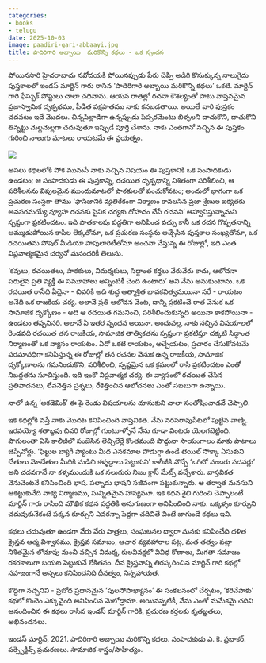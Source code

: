 ```yaml
---
categories:
- books
- telugu
date: 2025-10-03
image: paadiri-gari-abbaayi.jpg
title: పాదిరిగారి అబ్బాయి  మరికొన్ని కథలు - ఒక స్పందన 
---
```

పోయినసారి హైదరాబాదు నవోదయకి పోయినప్పుడు పేరు చెప్పి అడిగి కొనుక్కున్న నాలుగైదు పుస్తకాలలో ఇండస్ మార్టిన్ గారు రాసిన 'పాదిరిగారి అబ్బాయి మరికొన్ని కథలు' ఒకటి. మార్టిన్ గారి ఫేస్బుక్ పోస్టులు చాలా చదివాను. ఆయన రాతల్లో రచనా కౌశల్యంతో పాటు వాస్తవమైన ప్రజాస్వామిక దృక్పథము, పీడిత పక్షపాతము నాకు కనబడతాయి. అయితే వారి పుస్తకం చదవటం ఇదే మొదలు. చిన్నపిల్లాడిగా ఉన్నప్పుడు పిప్పరమెంటు బిళ్ళలని దాచుకొని, దాచుకొని తిన్నట్టు మెల్లమెల్లగా చదువుతూ ఇప్పుడే పూర్తి చేశాను. నాకు ఎంతగానో నచ్చిన ఈ పుస్తకం గురించి నాలుగు మాటలు రాయటమే ఈ ప్రయత్నం. 

![](paadiri-gari-abbaayi.jpg)

అసలు కథలలోకి పోక మునుపే నాకు నచ్చిన విషయం ఈ పుస్తకానికి ఒక సంపాదకుడు ఉండటం; ఆ సంపాదకుడు ఈ పుస్తకాన్ని, రచయిత దృక్పథాన్ని నిశితంగా పరిశీలించి, ఆ పరిశీలనను విపులమైన  ముందుమాటలో పాఠకులతో పంచుకోవటం; అందులో భాగంగా ఒక ప్రచురణ సంస్థగా తాము 'ఫాసిజానికి వ్యతిరేకంగా నిర్మాణం కావలసిన ప్రజా శ్రేణుల ఐక్యతకు అవసరమయ్యే వ్యూహ రచనకు సైనిక చర్యకు దోహదం చేసే రచనని' ఆహ్వానిస్తున్నామని స్పష్టంగా ప్రకటించటం. ఇది పాతకాలపు పద్ధతిగా అనిపించ వచ్చు కానీ ఒక రచన గొప్పతనాన్ని అమ్ముడుపోయిన కాపీల లెక్కతోనూ, ఒక ప్రచురణ సంస్థను అచ్చేసిన పుస్తకాల సంఖ్యతోనూ, ఒక రచయితను సోషల్ మీడియా పాపులారిటీతోనూ అంచనా వేస్తున్న ఈ రోజుల్లో, ఇది ఎంత విప్లవాత్మకమైన చర్యనో మనందరికీ తెలుసు. 

'కవులు, రచయితలు, పాఠకులు, విమర్శకులు, సిద్ధాంత కర్తలు వేరువేరు కాదు, ఆలోచనా పరులైన ప్రతి వ్యక్తీ ఈ సమూహాలు అన్నింటికీ చెంది ఉంటారు' అని నేను అనుకుంటాను. ఒక రచయిత రాసేది ఏదైనా - చివరికి అది శుద్ధ ఆత్మాశ్రిత భావకవిత్వమయినా సరే - రాయటం అనేది ఒక రాజకీయ చర్య. అలానే ప్రతి ఆలోచన వెంట, దాన్ని ప్రకటించే రాత వెనుక ఒక సామాజిక దృక్కోణం - అది ఆ రచయిత గమనించి, పరిశీలించుకున్నది అయినా కాకపోయినా - ఉండటం తప్పనిసరి. అలానే ఏ ఇతర స్పందన అయినా. అందువల్ల, నాకు నచ్చిన విషయాలలో రెండవది రచయిత తన రాజకీయ, సామాజిక తాత్వికతను స్పష్టంగా ప్రకటిస్తూ చక్కటి సిద్ధాంత నిర్మాణంతో ఒక వ్యాసం రాయటం.  ఏదో ఒకటి రాయటం, అచ్చేయటం, ప్రచారం చేసుకోవటమే పరమావధిగా కనిపిస్తున్న ఈ రోజుల్లో తన రచనల వెనుక ఉన్న రాజకీయ, సామాజిక దృక్కోణాలను గమనించుకొని, పరిశీలించి, స్పష్టమైన ఒక క్రమంలో రాసి ప్రకటించటం ఎంతో నిబద్ధతను సూచిస్తుంది. ఇది ఇంకో విప్లవాత్మక చర్య. ఈ వ్యాసంలో రచయిత చేసిన ప్రతిపాదనలు, లేవనెత్తిన ప్రశ్నలు, రేకెత్తించిన ఆలోచనలు ఎంతో సబబుగా ఉన్నాయి. 

నాలో ఉన్న 'అకడెమిక్' ఈ పై రెండు విషయాలను చూసుకుని చాలా సంతోషించాడనే చెప్పాలి. 

ఇక కథల్లోకి వస్తే నాకు మొదట కనిపించింది వాస్తవికత. నేను నరసరావుపేటలో పుట్టిన వాణ్ని. ఇరవయ్యో శతాబ్దపు చివరి రోజుల్లో గుంటూళ్ళోనే నేను గూడా వింటరు యెలగబెట్టింది. పొగులంతా ఏసీ కాలీజీలో పంజేసిన లెచ్చిలేర్లే కొంతమంది పొద్దునా సాయంగాలం మాకు పాటాలు జెప్పేవోళ్లు. 'ఫిల్టుల బ్యాగీ ప్యాంటు మీద ఎనకమాల పొడుగ్గా ఉండే టెయిల్ సొక్కా  ఏసుకుని చేతులు మోచేతుల మీదికి మడిచి కళ్ళద్దాలు పెట్టుకుని' కాలీజీకి వొచ్చే 'ఒగిటో నంబరు సదవర్లు' అని చదవగానే నా కళ్ళముందుకి ఒక నలుగురు నిజం క్లాస్ మేట్స్ వచ్చేశారు. వాస్తవికత వెనువెంటనే కనిపించింది భాష. పల్నాడు భాషని సజీవంగా పట్టుకున్నారు. ఆ తర్వాత మనసుని ఆకట్టుకునేది వాక్య నిర్మాణము, సున్నితమైన హాస్యమూ. ఇక కథన శైలి గురించి చెప్పాలంటే మార్టిన్ గారు రాసింది మౌఖిక కథన పద్ధతికి అనుగుణంగా అనిపించింది నాకు. ఒక్కళ్ళం కూర్చుని చదువుకునేకంటే పక్కన కూర్చుని ఎవరన్నా పెద్దగా చదివితే వింటే బాగుండే కథలు ఇవి.  

కథలు చదువుతూ ఉండగా వేరు వేరు పాత్రలు, సంఘటనల ద్వారా మనకు కనిపించేది దళిత క్రైస్తవ ఆత్మ విశ్వాసము, క్రైస్తవ సమాజం, ఆచార వ్యవహారాల పట్ల, మత తత్వం పట్లా నిశితమైన లోచూపు నుంచీ వచ్చిన విమర్శ, కులవివక్షలో వివిధ కోణాలు, మిగతా సమాజం రకరకాలుగా బయట పెట్టుకునే లేకితనం. దీన క్రైస్తవాన్ని తిరస్కరించిన మార్టిన్ గారి కథల్లో సహజంగానే అస్సలు కనిపించనిది దీనత్వం, నిస్సహాయత. 

కొద్దిగా నచ్చనివి - ప్రబోధ ప్రధానమైన 'పులసోపాఖ్యానం' ఈ సంకలనంలో చేర్చటం, 'కరివేపాకు' కథలో కొంచెం ఎక్కువైంది అనిపించిన మెలోడ్రామా. అయినప్పటికీ, నేను ఎంతో మమేకమై చదివి ఆనందించిన ఈ కథలు రాసిన ఇండస్ మార్టిన్ గారికి, ప్రచురణ కర్తలకు కృతజ్ఞతలు, అభినందనలు. 

ఇండస్ మార్టిన్, 2021. పాదిరిగారి అబ్బాయి మరికొన్ని కథలు. సంపాదకుడు ఎ. కె. ప్రభాకర్. పర్స్పెక్టివ్స్ ప్రచురణలు. సామాజిక శాస్త్రం/సాహిత్యం.  

